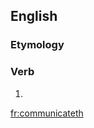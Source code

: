 ==English==

===Etymology===
{{suffix|communicate|eth|lang=en}}

===Verb===
{{head|en|verb form}}

# {{en-archaic third-person singular of|communicate}}

[[fr:communicateth]]